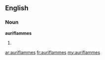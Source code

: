 ==English==

===Noun===
'''auriflammes'''

# {{plural of|[[auriflamme]]}}

[[ar:auriflammes]]
[[fr:auriflammes]]
[[my:auriflammes]]